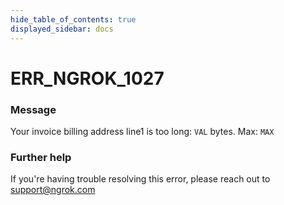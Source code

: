 ```yaml
---
hide_table_of_contents: true
displayed_sidebar: docs
---
```



# ERR_NGROK_1027

### Message

Your invoice billing address line1 is too long: `VAL` bytes. Max: `MAX`

<ErrorDetails error="err_ngrok_1027" />

### Further help

If you're having trouble resolving this error, please reach out to [support@ngrok.com](mailto:support@ngrok.com?subject=Help%20with%20ERR_NGROK_1027)

